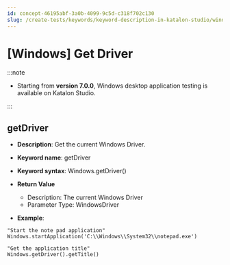 ```yaml
---
id: concept-46195abf-3a0b-4099-9c5d-c318f702c130
slug: /create-tests/keywords/keyword-description-in-katalon-studio/windows-keywords/windows-get-driver
---
```


# \[Windows\] Get Driver


:::note

-   Starting from **version 7.0.0**, Windows desktop application testing is available on Katalon Studio.


:::

## getDriver

-   **Description**: Get the current Windows Driver.
-   **Keyword name**: getDriver
-   **Keyword syntax**: Windows.getDriver\(\)
-   **Return Value**

    -   Description: The current Windows Driver
    -   Parameter Type: WindowsDriver
-   **Example**:

```
"Start the note pad application"
Windows.startApplication('C:\\Windows\\System32\\notepad.exe')

"Get the application title"
Windows.getDriver().getTitle()

```